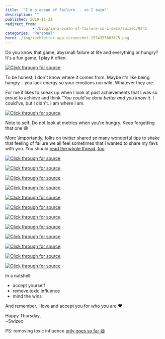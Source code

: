 ```yaml
---
title: '"I’m a ocean of failure... so I swim"'
description: ""
published: 2019-11-21
redirect_from: 
            - /blog/im-a-ocean-of-failure-so-i-swim/swizec/9241
categories: "Personal"
hero: ./img/techletter.app-screenshot-1574355063175.png
---
```

Do you know that game, abysmall failure at life and everything or hungry? It's a fun game, I play it often.







[![Click through for source](./img/techletter.app-screenshot-1574355063175.png)](https://twitter.com/Swizec/status/1197206705743859712)





To be honest, I don't know where it comes from. Maybe it's like being hangry – you lack energy so your emotions run wild. Whatever they are.



For me it likes to sneak up when I look at past achievements that I was so proud to achieve and think _"You could've done better and you know it_. I could've, but I didn't. I am where I am.





[![Click through for source](./img/techletter.app-screenshot-1574355078936.png)](https://www.youtube.com/watch?v=Q9WZtxRWieM)





Note to self: Do not look at metrics when you're hungry. Keep forgetting that one 😅



More \\importantly, folks on twitter shared so many wonderful tips to shake that feeling of failure we all feel sometimes that I wanted to share my favs with you. You should [read the whole thread, too](https://twitter.com/Swizec/status/1197206705743859712)





[![Click through for source](./img/techletter.app-screenshot-1574355062882.png)](https://twitter.com/LuizAdolphs/status/1197207999212924933)







[![Click through for source](./img/techletter.app-screenshot-1574355063011.png)](https://twitter.com/dabit3/status/1197239118918492160)







[![Click through for source](./img/techletter.app-screenshot-1574355062927.png)](https://twitter.com/brianball/status/1197215949490778112)







[![Click through for source](./img/techletter.app-screenshot-1574355063106.png)](https://twitter.com/levelsio/status/1197229677451988992)







[![Click through for source](./img/techletter.app-screenshot-1574355063177.png)](https://twitter.com/serapath/status/1197538391052697601)







[![Click through for source](./img/techletter.app-screenshot-1574355062913.png)](https://twitter.com/_AshConnolly/status/1197247570654965760)







[![Click through for source](./img/techletter.app-screenshot-1574355063097.png)](https://twitter.com/petecodes/status/1197259647482245126)







[![Click through for source](./img/techletter.app-screenshot-1574355062786.png)](https://twitter.com/ljayham/status/1197210492940496903)







[![Click through for source](./img/techletter.app-screenshot-1574355062828.png)](https://twitter.com/sachinpc/status/1197252395933126656)







[![Click through for source](./img/techletter.app-screenshot-1574355063642.png)](https://twitter.com/superpatell/status/1197300535805784065)







[![Click through for source](./img/techletter.app-screenshot-1574355062911.png)](https://twitter.com/MaximeHeckel/status/1197208309805154304)







[![Click through for source](./img/techletter.app-screenshot-1574355062906.png)](https://twitter.com/GroundControl/status/1197271855658352646)





In a nutshell:



- accept yourself
- remove toxic influence
- mind the wins



And remember, I love and accept you for who you are ❤️



Happy Thursday,  
~Swizec



PS: removing toxic influence [only goes so far 😅](https://twitter.com/Swizec/status/1197255649593188352)